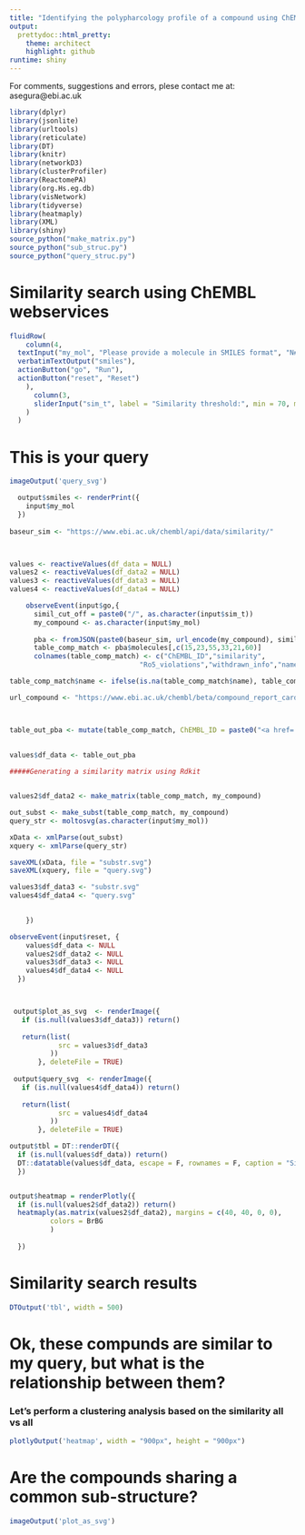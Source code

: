 ```yaml
---
title: "Identifying the polypharcology profile of a compound using ChEMBL Bioactivities"
output: 
  prettydoc::html_pretty:
    theme: architect
    highlight: github
runtime: shiny
---
```

For comments, suggestions and errors, plese contact me at: asegura@ebi.ac.uk
```r
library(dplyr)
library(jsonlite)
library(urltools)
library(reticulate)
library(DT)
library(knitr)
library(networkD3)
library(clusterProfiler)
library(ReactomePA)
library(org.Hs.eg.db)
library(visNetwork)
library(tidyverse)
library(heatmaply)
library(XML)
library(shiny)
source_python("make_matrix.py")
source_python("sub_struc.py")
source_python("query_struc.py")
```
# Similarity search using ChEMBL webservices
```r
fluidRow(
    column(4,
  textInput("my_mol", "Please provide a molecule in SMILES format", "N#Cc1ccccc1Cn3c(N2CCCCC2)cc(=O)[nH]c3=O", width = "600px"),
  verbatimTextOutput("smiles"),
  actionButton("go", "Run"),
  actionButton("reset", "Reset")
    ),
      column(3,
      sliderInput("sim_t", label = "Similarity threshold:", min = 70, max = 100, value = 85, step = 5)
    )
  )
```

# This is your query

```r
imageOutput('query_svg')
```


```r


  output$smiles <- renderPrint({
    input$my_mol
  })
  
baseur_sim <- "https://www.ebi.ac.uk/chembl/api/data/similarity/"



values <- reactiveValues(df_data = NULL)
values2 <- reactiveValues(df_data2 = NULL)
values3 <- reactiveValues(df_data3 = NULL)
values4 <- reactiveValues(df_data4 = NULL)

    observeEvent(input$go,{
      simil_cut_off = paste0("/", as.character(input$sim_t))
      my_compound <- as.character(input$my_mol)
      
      pba <- fromJSON(paste0(baseur_sim, url_encode(my_compound), simil_cut_off, ".json?limit=50"), flatten=TRUE)
      table_comp_match <- pba$molecules[,c(15,23,55,33,21,60)]
      colnames(table_comp_match) <- c("ChEMBL_ID","similarity",
                                "Ro5_violations","withdrawn_info","name","canonical_smiles")

table_comp_match$name <- ifelse(is.na(table_comp_match$name), table_comp_match$ChEMBL_ID, table_comp_match$name)

url_compound <- "https://www.ebi.ac.uk/chembl/beta/compound_report_card/"



table_out_pba <- mutate(table_comp_match, ChEMBL_ID = paste0("<a href='",url_compound,ChEMBL_ID,"' target='_blank'>",ChEMBL_ID,"</a>"))
  

values$df_data <- table_out_pba
    
#####Generating a similarity matrix using Rdkit


values2$df_data2 <- make_matrix(table_comp_match, my_compound)

out_subst <- make_subst(table_comp_match, my_compound)
query_str <- moltosvg(as.character(input$my_mol))

xData <- xmlParse(out_subst)
xquery <- xmlParse(query_str)

saveXML(xData, file = "substr.svg")
saveXML(xquery, file = "query.svg")

values3$df_data3 <- "substr.svg"
values4$df_data4 <- "query.svg"

    
    })

observeEvent(input$reset, {
    values$df_data <- NULL
    values2$df_data2 <- NULL
    values3$df_data3 <- NULL
    values4$df_data4 <- NULL
  })



 output$plot_as_svg  <- renderImage({
   if (is.null(values3$df_data3)) return()
          
   return(list(
            src = values3$df_data3
          ))
       }, deleteFile = TRUE)
 
 output$query_svg  <- renderImage({
   if (is.null(values4$df_data4)) return()
          
   return(list(
            src = values4$df_data4
          ))
       }, deleteFile = TRUE)

output$tbl = DT::renderDT({
  if (is.null(values$df_data)) return()
  DT::datatable(values$df_data, escape = F, rownames = F, caption = "Similarity search results")
  })


output$heatmap = renderPlotly({
  if (is.null(values2$df_data2)) return()
  heatmaply(as.matrix(values2$df_data2), margins = c(40, 40, 0, 0),
          colors = BrBG
          )
  
  })

```


# Similarity search results
```r
DTOutput('tbl', width = 500)

```
# Ok, these compunds are similar to my query, but what is the relationship between them?                                                            
### Let's perform a clustering analysis based on the similarity all vs all
```r
plotlyOutput('heatmap', width = "900px", height = "900px")
```

# Are the compounds sharing a common sub-structure?

```r
imageOutput('plot_as_svg')
```



